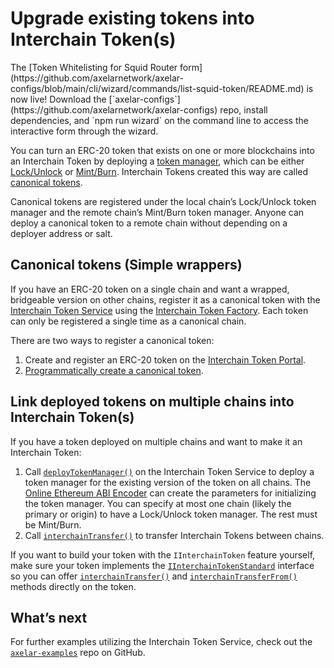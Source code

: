# Upgrade existing tokens into Interchain Token(s)


<Callout emoji="⭐">
  The [Token Whitelisting for Squid Router
  form](https://github.com/axelarnetwork/axelar-configs/blob/main/cli/wizard/commands/list-squid-token/README.md) is now live! Download
  the [`axelar-configs`](https://github.com/axelarnetwork/axelar-configs) repo, install dependencies, and `npm run wizard` on the command line to
  access the interactive form through the wizard.
</Callout>

You can turn an ERC-20 token that exists on one or more blockchains into an Interchain Token by deploying a [token manager](/dev/send-tokens/glossary#token-manager), which can be either [Lock/Unlock](/dev/send-tokens/glossary#lockunlock) or [Mint/Burn](/dev/send-tokens/glossary#mintburn). Interchain Tokens created this way are called [canonical tokens](/dev/send-tokens/glossary#canonical-interchain-token).

Canonical tokens are registered under the local chain’s Lock/Unlock token manager and the remote chain’s Mint/Burn token manager. Anyone can deploy a canonical token to a remote chain without depending on a deployer address or salt.

## Canonical tokens (Simple wrappers)

If you have an ERC-20 token on a single chain and want a wrapped, bridgeable version on other chains, register it as a canonical token with the [Interchain Token Service](https://github.com/axelarnetwork/interchain-token-service/blob/main/contracts/InterchainTokenService.sol) using the [Interchain Token Factory](https://github.com/axelarnetwork/interchain-token-service/blob/main/contracts/InterchainTokenFactory.sol). Each token can only be registered a single time as a canonical chain.

There are two ways to register a canonical token:

1. Create and register an ERC-20 token on the [Interchain Token Portal](https://testnet.interchain.axelar.dev/).
1. [Programmatically create a canonical token](/dev/send-tokens/interchain-tokens/developer-guides/programmatically-create-a-canonical-token).

## Link deployed tokens on multiple chains into Interchain Token(s)

If you have a token deployed on multiple chains and want to make it an Interchain Token:

1. Call [`deployTokenManager()`](https://github.com/axelarnetwork/interchain-token-service/blob/9edc4318ac1c17231e65886eea72c0f55469d7e5/contracts/InterchainTokenService.sol#L276) on the Interchain Token Service to deploy a token manager for the existing version of the token on all chains. The [Online Ethereum ABI Encoder](https://adibas03.github.io/online-ethereum-abi-encoder-decoder/#/encode) can create the parameters for initializing the token manager. You can specify at most one chain (likely the primary or origin) to have a Lock/Unlock token manager. The rest must be Mint/Burn. 
1. Call [`interchainTransfer()`](https://github.com/axelarnetwork/interchain-token-service/blob/9223108211b977d9138fdd67d5b4a641fc35c18c/contracts/interfaces/IInterchainTokenService.sol#L210) to transfer Interchain Tokens between chains.

If you want to build your token with the `IInterchainToken` feature yourself, make sure your token implements the [`IInterchainTokenStandard`](https://github.com/axelarnetwork/interchain-token-service/blob/main/contracts/interfaces/IInterchainTokenStandard.sol) interface so you can offer [`interchainTransfer()`](https://github.com/axelarnetwork/interchain-token-service/blob/a2dfcb2490497e627b66be789d944ec3260c5eea/contracts/interfaces/IInterchainTokenStandard.sol#L20) and [`interchainTransferFrom()`](https://github.com/axelarnetwork/interchain-token-service/blob/a2dfcb2490497e627b66be789d944ec3260c5eea/contracts/interfaces/IInterchainTokenStandard.sol#L37) methods directly on the token.

## What’s next

For further examples utilizing the Interchain Token Service, check out the [`axelar-examples`](https://github.com/axelarnetwork/axelar-examples/tree/main/examples/evm) repo on GitHub.
